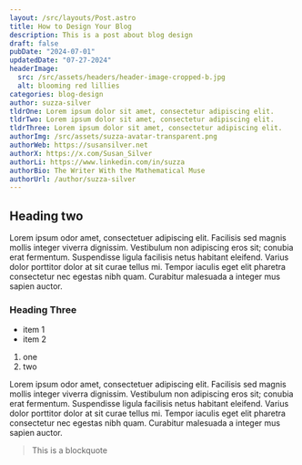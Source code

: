 ```yaml
---
layout: /src/layouts/Post.astro
title: How to Design Your Blog
description: This is a post about blog design
draft: false
pubDate: "2024-07-01"
updatedDate: "07-27-2024"
headerImage:
  src: /src/assets/headers/header-image-cropped-b.jpg
  alt: blooming red lillies
categories: blog-design
author: suzza-silver
tldrOne: Lorem ipsum dolor sit amet, consectetur adipiscing elit.
tldrTwo: Lorem ipsum dolor sit amet, consectetur adipiscing elit.
tldrThree: Lorem ipsum dolor sit amet, consectetur adipiscing elit.
authorImg: /src/assets/suzza-avatar-transparent.png
authorWeb: https://susansilver.net
authorX: https://x.com/Susan_Silver
authorLi: https://www.linkedin.com/in/suzza
authorBio: The Writer With the Mathematical Muse
authorUrl: /author/suzza-silver
---
```


## Heading two

Lorem ipsum odor amet, consectetuer adipiscing elit. Facilisis sed magnis mollis integer viverra dignissim. Vestibulum non adipiscing eros sit; conubia erat fermentum. Suspendisse ligula facilisis netus habitant eleifend. Varius dolor porttitor dolor at sit curae tellus mi. Tempor iaculis eget elit pharetra consectetur nec egestas nibh quam. Curabitur malesuada a integer mus sapien auctor.

### Heading Three

- item 1
- item 2

1. one
2. two

Lorem ipsum odor amet, consectetuer adipiscing elit. Facilisis sed magnis mollis integer viverra dignissim. Vestibulum non adipiscing eros sit; conubia erat fermentum. Suspendisse ligula facilisis netus habitant eleifend. Varius dolor porttitor dolor at sit curae tellus mi. Tempor iaculis eget elit pharetra consectetur nec egestas nibh quam. Curabitur malesuada a integer mus sapien auctor.

> This is a blockquote
